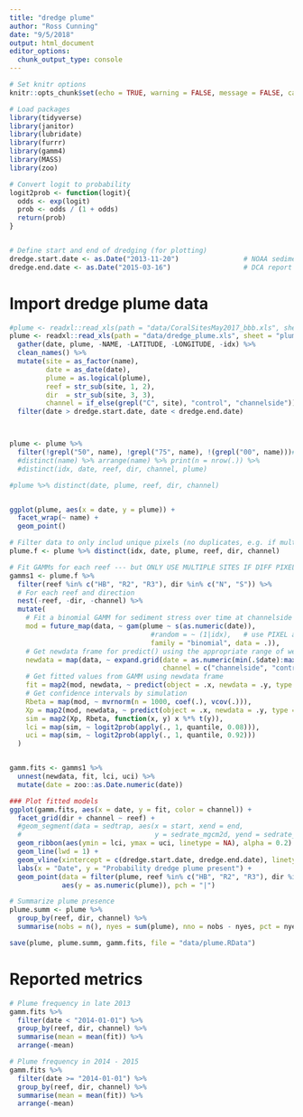 ```yaml
---
title: "dredge plume"
author: "Ross Cunning"
date: "9/5/2018"
output: html_document
editor_options: 
  chunk_output_type: console
---
```


```r
# Set knitr options
knitr::opts_chunk$set(echo = TRUE, warning = FALSE, message = FALSE, cache = FALSE)

# Load packages
library(tidyverse)
library(janitor)
library(lubridate)
library(furrr)
library(gamm4)
library(MASS)
library(zoo)

# Convert logit to probability
logit2prob <- function(logit){
  odds <- exp(logit)
  prob <- odds / (1 + odds)
  return(prob)
}


# Define start and end of dredging (for plotting)
dredge.start.date <- as.Date("2013-11-20")                # NOAA sediment report April 2016, page 44
dredge.end.date <- as.Date("2015-03-16")                  # DCA report August 2015, page 3
```

# Import dredge plume data
```r
#plume <- readxl::read_xls(path = "data/CoralSitesMay2017_bbb.xls", sheet = "exclude_normal_plumes") %>%
plume <- readxl::read_xls(path = "data/dredge_plume.xls", sheet = "plume presence absence") %>%
  gather(date, plume, -NAME, -LATITUDE, -LONGITUDE, -idx) %>%
  clean_names() %>%
  mutate(site = as_factor(name),
         date = as_date(date),
         plume = as.logical(plume),
         reef = str_sub(site, 1, 2),
         dir  = str_sub(site, 3, 3),
         channel = if_else(grepl("C", site), "control", "channelside")) %>%
  filter(date > dredge.start.date, date < dredge.end.date)



plume <- plume %>%
  filter(!grepl("50", name), !grepl("75", name), !(grepl("00", name)))# %>%
  #distinct(name) %>% arrange(name) %>% print(n = nrow(.)) %>%
  #distinct(idx, date, reef, dir, channel, plume)

#plume %>% distinct(date, plume, reef, dir, channel)


ggplot(plume, aes(x = date, y = plume)) +
  facet_wrap(~ name) +
  geom_point()
```


```r
# Filter data to only includ unique pixels (no duplicates, e.g. if multiple sites were in the same pixel)
plume.f <- plume %>% distinct(idx, date, plume, reef, dir, channel)

# Fit GAMMs for each reef --- but ONLY USE MULTIPLE SITES IF DIFF PIXELS!
gamms1 <- plume.f %>%
  filter(reef %in% c("HB", "R2", "R3"), dir %in% c("N", "S")) %>%
  # For each reef and direction
  nest(-reef, -dir, -channel) %>%
  mutate(
    # Fit a binomial GAMM for sediment stress over time at channelside vs. control, site as random
    mod = future_map(data, ~ gam(plume ~ s(as.numeric(date)),
                                   #random = ~ (1|idx),   # use PIXEL as random factor - some sites are in same pixel
                                   family = "binomial", data = .)),
    # Get newdata frame for predict() using the appropriate range of weeks
    newdata = map(data, ~ expand.grid(date = as.numeric(min(.$date):max(.$date)),
                                      channel = c("channelside", "control"))),
    # Get fitted values from GAMM using newdata frame
    fit = map2(mod, newdata, ~ predict(object = .x, newdata = .y, type = "response")),
    # Get confidence intervals by simulation
    Rbeta = map(mod, ~ mvrnorm(n = 1000, coef(.), vcov(.))),
    Xp = map2(mod, newdata, ~ predict(object = .x, newdata = .y, type = "lpmatrix")),
    sim = map2(Xp, Rbeta, function(x, y) x %*% t(y)),
    lci = map(sim, ~ logit2prob(apply(., 1, quantile, 0.08))),
    uci = map(sim, ~ logit2prob(apply(., 1, quantile, 0.92)))
  )


gamm.fits <- gamms1 %>% 
  unnest(newdata, fit, lci, uci) %>%
  mutate(date = zoo::as.Date.numeric(date))

### Plot fitted models
ggplot(gamm.fits, aes(x = date, y = fit, color = channel)) +
  facet_grid(dir + channel ~ reef) +
  #geom_segment(data = sedtrap, aes(x = start, xend = end, 
  #                                 y = sedrate_mgcm2d, yend = sedrate_mgcm2d), alpha=0.4) +
  geom_ribbon(aes(ymin = lci, ymax = uci, linetype = NA), alpha = 0.2) + 
  geom_line(lwd = 1) +
  geom_vline(xintercept = c(dredge.start.date, dredge.end.date), linetype = 1, lwd = 0.25) +
  labs(x = "Date", y = "Probability dredge plume present") +
  geom_point(data = filter(plume, reef %in% c("HB", "R2", "R3"), dir %in% c("N", "S")),
             aes(y = as.numeric(plume)), pch = "|")

```

```r
# Summarize plume presence
plume.summ <- plume %>%
  group_by(reef, dir, channel) %>%
  summarise(nobs = n(), nyes = sum(plume), nno = nobs - nyes, pct = nyes / nobs)

save(plume, plume.summ, gamm.fits, file = "data/plume.RData")
```

# Reported metrics
```r

# Plume frequency in late 2013
gamm.fits %>%
  filter(date < "2014-01-01") %>%
  group_by(reef, dir, channel) %>%
  summarise(mean = mean(fit)) %>%
  arrange(-mean)

# Plume frequency in 2014 - 2015
gamm.fits %>%
  filter(date >= "2014-01-01") %>%
  group_by(reef, dir, channel) %>%
  summarise(mean = mean(fit)) %>%
  arrange(-mean)
```

